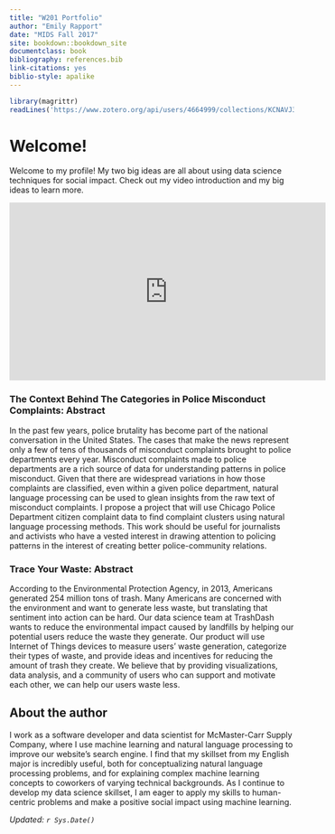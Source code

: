 ```yaml
---
title: "W201 Portfolio"
author: "Emily Rapport"
date: "MIDS Fall 2017"
site: bookdown::bookdown_site
documentclass: book
bibliography: references.bib
link-citations: yes
biblio-style: apalike
---
```


<!-- This won't be displayed but it will initialize your R session. Add any R libraries you need here. -->
```r
library(magrittr)
readLines('https://www.zotero.org/api/users/4664999/collections/KCNAVJ3B/items/top?start=0&limit=null&format=bibtex&itemKey=NRCRHTXU%2C9NI269PT%2C5V8DWLZB&key=fn6ejgYQPGjjJ7PlvbI5Auu4&v=1') %>% writeLines('references.bib')
```


# Welcome! {-}

<!-- You can include images saved within your repo... -->

Welcome to my profile! My two big ideas are all about using data science techniques for social impact. Check out my video introduction and my big ideas to learn more.

<!-- Below this line is just examples of how you can embed video from Google Drive. First you have to enable sharing, then just get the object ID which is that long string between d/ and /preview and will also be appended to any sharing link you generate for your video. -->
<p>
<iframe width="560" height="315" src="https://www.youtube.com/embed/VmcjwGGoh50?rel=0" frameborder="0" allow="autoplay; encrypted-media" allowfullscreen></iframe>

### The Context Behind The Categories in Police Misconduct Complaints: Abstract {-}

In the past few years, police brutality has become part of the national conversation in the United States. The cases that make the news represent only a few of tens of thousands of misconduct complaints brought to police departments every year. Misconduct complaints made to police departments are a rich source of data for understanding patterns in police misconduct. Given that there are widespread variations in how those complaints are classified, even within a given police department, natural language processing can be used to glean insights from the raw text of misconduct complaints. I propose a project that will use Chicago Police Department citizen complaint data to find complaint clusters using natural language processing methods. This work should be useful for journalists and activists who have a vested interest in drawing attention to policing patterns in the interest of creating better police-community relations.

### Trace Your Waste: Abstract {-}

According to the Environmental Protection Agency, in 2013, Americans generated 254 million tons of trash. Many Americans are concerned with the environment and want to generate less waste, but translating that sentiment into action can be hard. Our data science team at TrashDash wants to reduce the environmental impact caused by landfills by helping our potential users reduce the waste they generate. Our product will use Internet of Things devices to measure users' waste generation, categorize their types of waste, and provide ideas and incentives for reducing the amount of trash they create. We believe that by providing visualizations, data analysis, and a community of users who can support and motivate each other, we can help our users waste less.

## About the author {-}

I work as a software developer and data scientist for McMaster-Carr Supply Company, where I use machine learning and natural language processing to improve our website's search engine. I find that my skillset from my English major is incredibly useful, both for conceptualizing natural language processing problems, and for explaining complex machine learning concepts to coworkers of varying technical backgrounds. As I continue to develop my data science skillset, I am eager to apply my skills to human-centric problems and make a positive social impact using machine learning.

*Updated: `r Sys.Date()`*
